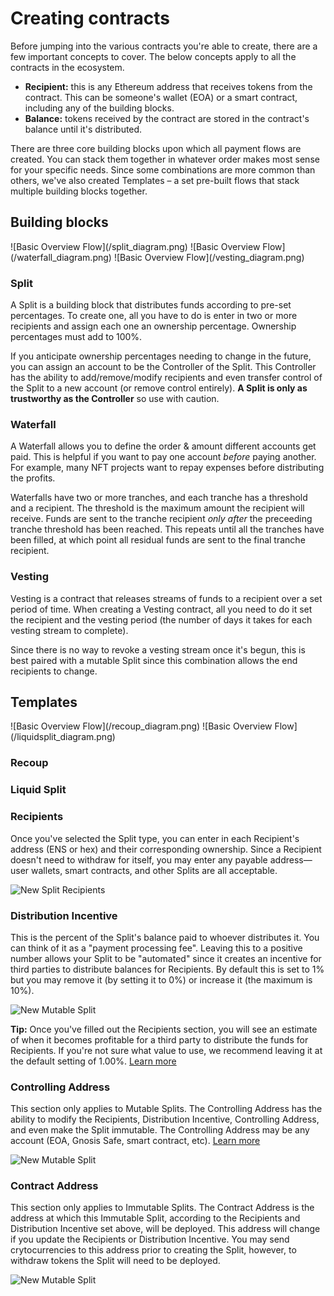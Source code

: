 # Creating contracts

Before jumping into the various contracts you're able to create, there are a few
important concepts to cover. The below concepts apply to all the contracts in
the ecosystem.

- **Recipient:** this is any Ethereum address that receives tokens from the
  contract. This can be someone's wallet (EOA) or a smart contract, including
  any of the building blocks.
- **Balance:** tokens received by the contract are stored in the contract's
  balance until it's distributed.

There are three core building blocks upon which all payment flows are created.
You can stack them together in whatever order makes most sense for your specific
needs. Since some combinations are more common than others, we've also created
Templates – a set pre-built flows that stack multiple building blocks together.

## Building blocks


<Cards>

<Card title="Split &rarr;" image href="#split">
  ![Basic Overview Flow](/split_diagram.png)
</Card>
<Card title="Waterfall &rarr;" image href="#waterfall">
  ![Basic Overview Flow](/waterfall_diagram.png)
</Card>
<Card title="Vesting &rarr;" image href="#vesting">
  ![Basic Overview Flow](/vesting_diagram.png)
</Card>

</Cards>

### Split

A Split is a building block that distributes funds according to pre-set
percentages. To create one, all you have to do is enter in two or more
recipients and assign each one an ownership percentage. Ownership percentages
must add to 100%.

If you anticipate ownership percentages needing to change in the future, you can
assign an account to be the Controller of the Split. This Controller has the
ability to add/remove/modify recipients and even transfer control of the Split
to a new account (or remove control entirely). **A Split is only as trustworthy
as the Controller** so use with caution.

### Waterfall

A Waterfall allows you to define the order & amount different accounts get paid.
This is helpful if you want to pay one account _before_ paying another. For
example, many NFT projects want to repay expenses before distributing the
profits.

Waterfalls have two or more tranches, and each tranche has a threshold and a
recipient. The threshold is the maximum amount the recipient will receive. Funds
are sent to the tranche recipient _only after_ the preceeding tranche threshold
has been reached. This repeats until all the tranches have been filled, at which
point all residual funds are sent to the final tranche recipient.

### Vesting

Vesting is a contract that releases streams of funds to a recipient over a set
period of time. When creating a Vesting contract, all you need to do it set the
recipient and the vesting period (the number of days it takes for each vesting
stream to complete).

Since there is no way to revoke a vesting stream once it's begun, this is best
paired with a mutable Split since this combination allows the end recipients to
change.

## Templates

<Cards>

<Card title="Recoup &rarr;" image href="#split">
  ![Basic Overview Flow](/recoup_diagram.png)
</Card>
<Card title="Liquid Split &rarr;" image href="#waterfall">
  ![Basic Overview Flow](/liquidsplit_diagram.png)
</Card>

</Cards>

### Recoup

### Liquid Split

### Recipients

Once you've selected the Split type, you can enter in each Recipient's address
(ENS or hex) and their corresponding ownership. Since a Recipient doesn't need
to withdraw for itself, you may enter any payable address—user wallets, smart
contracts, and other Splits are all acceptable.

![New Split Recipients](/new-split-recipients.png)

### Distribution Incentive

This is the percent of the Split's balance paid to whoever distributes it. You
can think of it as a "payment processing fee". Leaving this to a positive number
allows your Split to be "automated" since it creates an incentive for third
parties to distribute balances for Recipients. By default this is set to 1% but
you may remove it (by setting it to 0%) or increase it (the maximum is 10%).

![New Mutable Split](/new-split-distributorfee.png)

**Tip:** Once you've filled out the Recipients section, you will see an estimate
of when it becomes profitable for a third party to distribute the funds for
Recipients. If you're not sure what value to use, we recommend leaving it at the
default setting of 1.00%. [Learn more](/core-concepts#distributor-fee)

### Controlling Address

This section only applies to Mutable Splits. The Controlling Address has the
ability to modify the Recipients, Distribution Incentive, Controlling Address,
and even make the Split immutable. The Controlling Address may be any account
(EOA, Gnosis Safe, smart contract, etc).
[Learn more](/core-concepts#mutable-split)

![New Mutable Split](/new-split-mutable.png)

### Contract Address

This section only applies to Immutable Splits. The Contract Address is the
address at which this Immutable Split, according to the Recipients and
Distribution Incentive set above, will be deployed. This address will change if
you update the Recipients or Distribution Incentive. You may send
crytocurrencies to this address prior to creating the Split, however, to
withdraw tokens the Split will need to be deployed.

![New Mutable Split](/new-split-contractaddress.png)
